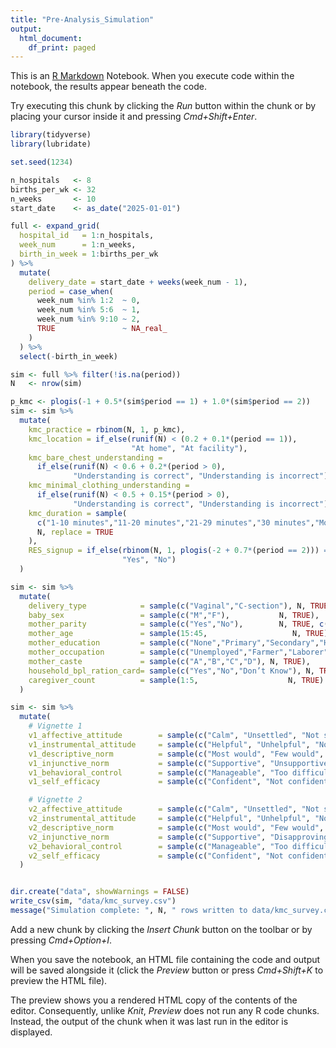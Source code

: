 ```yaml
---
title: "Pre-Analysis_Simulation"
output:
  html_document:
    df_print: paged
---
```


This is an [R Markdown](http://rmarkdown.rstudio.com) Notebook. When you execute code within the notebook, the results appear beneath the code. 

Try executing this chunk by clicking the *Run* button within the chunk or by placing your cursor inside it and pressing *Cmd+Shift+Enter*. 

```r

library(tidyverse)
library(lubridate)

set.seed(1234)

n_hospitals   <- 8
births_per_wk <- 32
n_weeks       <- 10
start_date    <- as_date("2025-01-01")

full <- expand_grid(
  hospital_id   = 1:n_hospitals,
  week_num      = 1:n_weeks,
  birth_in_week = 1:births_per_wk
) %>%
  mutate(
    delivery_date = start_date + weeks(week_num - 1),
    period = case_when(
      week_num %in% 1:2  ~ 0,
      week_num %in% 5:6  ~ 1,
      week_num %in% 9:10 ~ 2,
      TRUE               ~ NA_real_
    )
  ) %>%
  select(-birth_in_week)

sim <- full %>% filter(!is.na(period))
N   <- nrow(sim)

p_kmc <- plogis(-1 + 0.5*(sim$period == 1) + 1.0*(sim$period == 2))
sim <- sim %>%
  mutate(
    kmc_practice = rbinom(N, 1, p_kmc),
    kmc_location = if_else(runif(N) < (0.2 + 0.1*(period == 1)),
                           "At home", "At facility"),
    kmc_bare_chest_understanding =
      if_else(runif(N) < 0.6 + 0.2*(period > 0),
              "Understanding is correct", "Understanding is incorrect"),
    kmc_minimal_clothing_understanding =
      if_else(runif(N) < 0.5 + 0.15*(period > 0),
              "Understanding is correct", "Understanding is incorrect"),
    kmc_duration = sample(
      c("1-10 minutes","11-20 minutes","21-29 minutes","30 minutes","More than 30 minutes"),
      N, replace = TRUE
    ),
    RES_signup = if_else(rbinom(N, 1, plogis(-2 + 0.7*(period == 2))) == 1,
                         "Yes", "No")
  )

sim <- sim %>%
  mutate(
    delivery_type            = sample(c("Vaginal","C-section"), N, TRUE, c(0.7,0.3)),
    baby_sex                 = sample(c("M","F"),           N, TRUE),
    mother_parity            = sample(c("Yes","No"),        N, TRUE, c(0.4,0.6)),
    mother_age               = sample(15:45,                   N, TRUE),
    mother_education         = sample(c("None","Primary","Secondary","Higher"), N, TRUE, c(0.1,0.3,0.4,0.2)),
    mother_occupation        = sample(c("Unemployed","Farmer","Laborer","Professional"), N, TRUE),
    mother_caste             = sample(c("A","B","C","D"), N, TRUE),
    household_bpl_ration_card= sample(c("Yes","No","Don’t Know"), N, TRUE, c(0.5,0.3,0.2)),
    caregiver_count          = sample(1:5,                    N, TRUE)
  )

sim <- sim %>%
  mutate(
    # Vignette 1
    v1_affective_attitude        = sample(c("Calm", "Unsettled", "Not sure"), N, TRUE),
    v1_instrumental_attitude     = sample(c("Helpful", "Unhelpful", "Not sure"), N, TRUE),
    v1_descriptive_norm          = sample(c("Most would", "Few would", "Not sure"), N, TRUE),
    v1_injunctive_norm           = sample(c("Supportive", "Unsupportive", "Not sure"), N, TRUE),
    v1_behavioral_control        = sample(c("Manageable", "Too difficult", "Not sure"), N, TRUE),
    v1_self_efficacy             = sample(c("Confident", "Not confident", "Not sure"), N, TRUE),

    # Vignette 2
    v2_affective_attitude        = sample(c("Calm", "Unsettled", "Not sure"), N, TRUE),
    v2_instrumental_attitude     = sample(c("Helpful", "Unhelpful", "Not sure"), N, TRUE),
    v2_descriptive_norm          = sample(c("Most would", "Few would", "Not sure"), N, TRUE),
    v2_injunctive_norm           = sample(c("Supportive", "Disapproving", "Not sure"), N, TRUE),
    v2_behavioral_control        = sample(c("Manageable", "Too difficult", "Not sure"), N, TRUE),
    v2_self_efficacy             = sample(c("Confident", "Not confident", "Not sure"), N, TRUE)
  )


dir.create("data", showWarnings = FALSE)
write_csv(sim, "data/kmc_survey.csv")
message("Simulation complete: ", N, " rows written to data/kmc_survey.csv")


```

Add a new chunk by clicking the *Insert Chunk* button on the toolbar or by pressing *Cmd+Option+I*.

When you save the notebook, an HTML file containing the code and output will be saved alongside it (click the *Preview* button or press *Cmd+Shift+K* to preview the HTML file). 

The preview shows you a rendered HTML copy of the contents of the editor. Consequently, unlike *Knit*, *Preview* does not run any R code chunks. Instead, the output of the chunk when it was last run in the editor is displayed.

